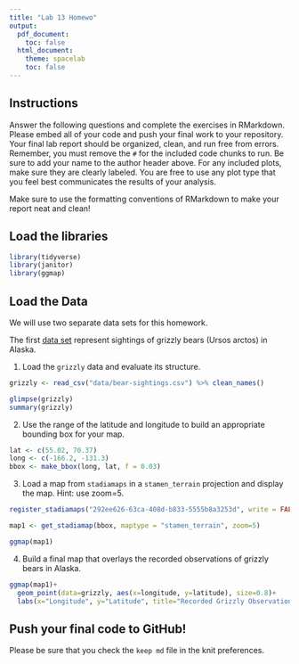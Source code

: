 ```yaml
---
title: "Lab 13 Homewo"
output:
  pdf_document:
    toc: false
  html_document:
    theme: spacelab
    toc: false
---
```


## Instructions
Answer the following questions and complete the exercises in RMarkdown. Please embed all of your code and push your final work to your repository. Your final lab report should be organized, clean, and run free from errors. Remember, you must remove the `#` for the included code chunks to run. Be sure to add your name to the author header above. For any included plots, make sure they are clearly labeled. You are free to use any plot type that you feel best communicates the results of your analysis.  

Make sure to use the formatting conventions of RMarkdown to make your report neat and clean!  

## Load the libraries  
```r
library(tidyverse)
library(janitor)
library(ggmap)
``` 

## Load the Data
We will use two separate data sets for this homework.  

The first [data set](https://rcweb.dartmouth.edu/~f002d69/workshops/index_rspatial.html) represent sightings of grizzly bears (Ursos arctos) in Alaska.  

1. Load the `grizzly` data and evaluate its structure.  
```r
grizzly <- read_csv("data/bear-sightings.csv") %>% clean_names()

glimpse(grizzly)
summary(grizzly)

```

2. Use the range of the latitude and longitude to build an appropriate bounding box for your map.  
```r
lat <- c(55.02, 70.37)
long <- c(-166.2, -131.3)
bbox <- make_bbox(long, lat, f = 0.03)
```

3. Load a map from `stadiamaps` in a `stamen_terrain` projection and display the map. Hint: use zoom=5.  
```r
register_stadiamaps("292ee626-63ca-408d-b833-5555b8a3253d", write = FALSE)
```

```r
map1 <- get_stadiamap(bbox, maptype = "stamen_terrain", zoom=5)
```

```r
ggmap(map1)
```

4. Build a final map that overlays the recorded observations of grizzly bears in Alaska.  
```r
ggmap(map1)+
  geom_point(data=grizzly, aes(x=longitude, y=latitude), size=0.8)+
  labs(x="Longitude", y="Latitude", title="Recorded Grizzly Observations in Alaska")
```

## Push your final code to GitHub!
Please be sure that you check the `keep md` file in the knit preferences. 